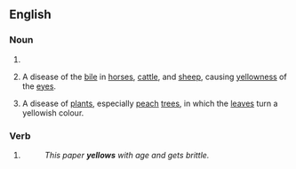 ==English==

===Noun===
{{head|en|noun plural form}}

# {{plural of|yellow|lang=en}}
# {{lb|en|archaic}} A disease of the [[bile]] in [[horse]]s, [[cattle]], and [[sheep]], causing [[yellowness]] of the [[eye]]s.
# {{lb|en|archaic}} A disease of [[plant]]s, especially [[peach]] [[tree]]s, in which the [[leaf|leaves]] turn a yellowish colour.

===Verb===
{{head|en|verb form}}

# {{en-third-person singular of|yellow}}
#: ''This paper '''yellows''' with age and gets brittle.''